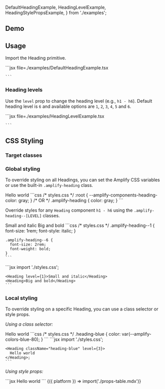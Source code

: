 
  DefaultHeadingExample,
  HeadingLevelExample,
  HeadingStylePropsExample,
} from './examples';

## Demo

<HeadingDemo />

## Usage

Import the Heading primitive.

<Example>
  <DefaultHeadingExample />
  <ExampleCode>
    ```jsx file=./examples/DefaultHeadingExample.tsx

    ```

  </ExampleCode>
</Example>

### Heading levels

Use the `level` prop to change the heading level (e.g., `h1 - h6`). Default heading level is `6` and available options are `1`, `2`, `3`, `4`, `5` and `6`.

<Example>
  <HeadingLevelExample />
  <ExampleCode>
    ```jsx file=./examples/HeadingLevelExample.tsx

    ```

  </ExampleCode>
</Example>

## CSS Styling

### Target classes

<ComponentStyleDisplay componentName="Heading" />

### Global styling

To override styling on all Headings, you can set the Amplify CSS variables or use the built-in `.amplify-heading` class.

<Example>
  <Heading class="heading-global-styling" level={3}>Hello world</Heading>
  <ExampleCode>
    ```css
    /* styles.css */
    :root {
      --amplify-components-heading-color: gray;
    }
    /* OR */
    .amplify-heading {
      color: gray;
    }
    ```
  </ExampleCode>
</Example>

Override styles for any `Heading` component `h1 - h6` using the `.amplify-heading--[LEVEL]` classes.

<Example>
  <Heading fontSize="1rem" fontStyle="italic">
    Small and italic
  </Heading>
  <Heading fontSize="2rem" fontWeight="bold">
    Big and bold
  </Heading>
  <ExampleCode>
    ```css
    /* styles.css */
    .amplify-heading--1 {
      font-size: 1rem;
      font-style: italic;
    }

    .amplify-heading--6 {
      font-size: 2rem;
      font-weight: bold;
    }
    ```

  </ExampleCode>
  <ExampleCode>
    ```jsx
    import './styles.css';

    <Heading level={1}>Small and italic</Heading>
    <Heading>Big and bold</Heading>
    ```

  </ExampleCode>
</Example>

### Local styling

To override styling on a specific Heading, you can use a class selector or style props.

_Using a class selector:_

<Example>
  <Heading className="heading-blue" level={3}>
    Hello world
  </Heading>
  <ExampleCode>
  ```css
  /* styles.css */
  .heading-blue {
    color: var(--amplify-colors-blue-80);
  }
  ```

  </ExampleCode>
  <ExampleCode>
    ```jsx
    import './styles.css';

    <Heading className="heading-blue" level={3}>
      Hello world
    </Heading>;
    ```

  </ExampleCode>
</Example>

_Using style props:_

<Example>
  <HeadingStylePropsExample />
  <ExampleCode>
    ```jsx
    <Heading level={3} color="green" fontWeight="bold">
      Hello world
    </Heading>
    ```
  </ExampleCode>
</Example>


<Fragment>
  {({ platform }) => import('./props-table.mdx')}
</Fragment>

